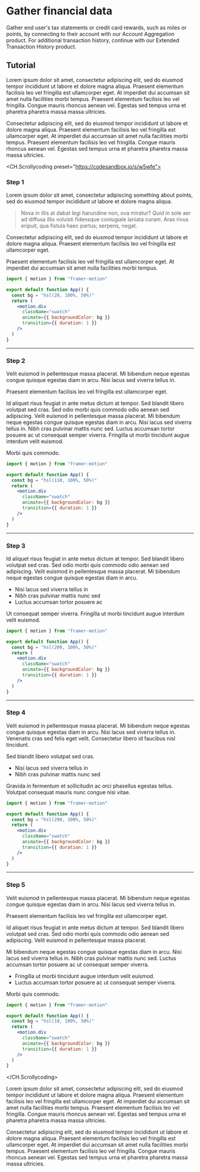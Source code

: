 # Gather financial data

Gather end user's tax statements or credit card rewards, such as miles or points, by connecting to their account with our Account Aggregation product. For additional transaction history, continue with our Extended Transaction History product.

## Tutorial

Lorem ipsum dolor sit amet, consectetur adipiscing elit, sed do eiusmod tempor incididunt ut labore et dolore magna aliqua. Praesent elementum facilisis leo vel fringilla est ullamcorper eget. At imperdiet dui accumsan sit amet nulla facilities morbi tempus. Praesent elementum facilisis leo vel fringilla. Congue mauris rhoncus aenean vel. Egestas sed tempus urna et pharetra pharetra massa massa ultricies.

Consectetur adipiscing elit, sed do eiusmod tempor incididunt ut labore et dolore magna aliqua. Praesent elementum facilisis leo vel fringilla est ullamcorper eget. At imperdiet dui accumsan sit amet nulla facilities morbi tempus. Praesent elementum facilisis leo vel fringilla. Congue mauris rhoncus aenean vel. Egestas sed tempus urna et pharetra pharetra massa massa ultricies.

<CH.Scrollycoding preset="https://codesandbox.io/s/w5wfe">

### Step 1

Lorem ipsum dolor sit amet, consectetur adipiscing something about points, sed do eiusmod tempor incididunt ut labore et dolore magna aliqua.

> Nova in illis at dabat legi harundine non, ova miratur? _Quid in_ sole aer
> ad diffusa illis voluisti fidensque coniugiale laniata curam. Aras rivus
> eripuit, qua fistula haec partus; serpens, negat.

Consectetur adipiscing elit, sed do eiusmod tempor incididunt ut labore et dolore magna aliqua. Praesent elementum facilisis leo vel fringilla est ullamcorper eget.

Praesent elementum facilisis leo vel fringilla est ullamcorper eget. At imperdiet dui accumsan sit amet nulla facilities morbi tempus.

```jsx src/App.js
import { motion } from "framer-motion"

export default function App() {
  const bg = "hsl(20, 100%, 50%)"
  return (
    <motion.div
      className="swatch"
      animate={{ backgroundColor: bg }}
      transition={{ duration: 1 }}
    />
  )
}
```

---

### Step 2

Velit euismod in pellentesque massa placerat. Mi bibendum neque egestas congue quisque egestas diam in arcu. Nisi lacus sed viverra tellus in.

Praesent elementum facilisis leo vel fringilla est ullamcorper eget.

Id aliquet risus feugiat in ante metus dictum at tempor. Sed blandit libero volutpat sed cras. Sed odio morbi quis commodo odio aenean sed adipiscing. Velit euismod in pellentesque massa placerat. Mi bibendum neque egestas congue quisque egestas diam in arcu. Nisi lacus sed viverra tellus in. Nibh cras pulvinar mattis nunc sed. Luctus accumsan tortor posuere ac ut consequat semper viverra. Fringilla ut morbi tincidunt augue interdum velit euismod.

Morbi quis commodo.

```jsx src/App.js focus=1,4,6:10
import { motion } from "framer-motion"

export default function App() {
  const bg = "hsl(110, 100%, 50%)"
  return (
    <motion.div
      className="swatch"
      animate={{ backgroundColor: bg }}
      transition={{ duration: 1 }}
    />
  )
}
```

---

### Step 3

Id aliquet risus feugiat in ante metus dictum at tempor. Sed blandit libero volutpat sed cras. Sed odio morbi quis commodo odio aenean sed adipiscing. Velit euismod in pellentesque massa placerat. Mi bibendum neque egestas congue quisque egestas diam in arcu.

- Nisi lacus sed viverra tellus in
- Nibh cras pulvinar mattis nunc sed
- Luctus accumsan tortor posuere ac

Ut consequat semper viverra. Fringilla ut morbi tincidunt augue interdum velit euismod.

```jsx src/App.js focus=1,4,6:10
import { motion } from "framer-motion"

export default function App() {
  const bg = "hsl(200, 100%, 50%)"
  return (
    <motion.div
      className="swatch"
      animate={{ backgroundColor: bg }}
      transition={{ duration: 1 }}
    />
  )
}
```

---

### Step 4

Velit euismod in pellentesque massa placerat. Mi bibendum neque egestas congue quisque egestas diam in arcu. Nisi lacus sed viverra tellus in. Venenatis cras sed felis eget velit. Consectetur libero id faucibus nisl tincidunt.

Sed blandit libero volutpat sed cras.

- Nisi lacus sed viverra tellus in
- Nibh cras pulvinar mattis nunc sed

Gravida in fermentum et sollicitudin ac orci phasellus egestas tellus. Volutpat consequat mauris nunc congue nisi vitae.

```jsx src/App.js focus=1,4,6:10
import { motion } from "framer-motion"

export default function App() {
  const bg = "hsl(290, 100%, 50%)"
  return (
    <motion.div
      className="swatch"
      animate={{ backgroundColor: bg }}
      transition={{ duration: 1 }}
    />
  )
}
```

---

### Step 5

Velit euismod in pellentesque massa placerat. Mi bibendum neque egestas congue quisque egestas diam in arcu. Nisi lacus sed viverra tellus in.

Praesent elementum facilisis leo vel fringilla est ullamcorper eget.

Id aliquet risus feugiat in ante metus dictum at tempor. Sed blandit libero volutpat sed cras. Sed odio morbi quis commodo odio aenean sed adipiscing. Velit euismod in pellentesque massa placerat.

Mi bibendum neque egestas congue quisque egestas diam in arcu. Nisi lacus sed viverra tellus in. Nibh cras pulvinar mattis nunc sed. Luctus accumsan tortor posuere ac ut consequat semper viverra.

- Fringilla ut morbi tincidunt augue interdum velit euismod.
- Luctus accumsan tortor posuere ac ut consequat semper viverra.

Morbi quis commodo.

```jsx src/App.js focus=1,4,6:10
import { motion } from "framer-motion"

export default function App() {
  const bg = "hsl(10, 100%, 50%)"
  return (
    <motion.div
      className="swatch"
      animate={{ backgroundColor: bg }}
      transition={{ duration: 1 }}
    />
  )
}
```

</CH.Scrollycoding>

Lorem ipsum dolor sit amet, consectetur adipiscing elit, sed do eiusmod tempor incididunt ut labore et dolore magna aliqua. Praesent elementum facilisis leo vel fringilla est ullamcorper eget. At imperdiet dui accumsan sit amet nulla facilities morbi tempus. Praesent elementum facilisis leo vel fringilla. Congue mauris rhoncus aenean vel. Egestas sed tempus urna et pharetra pharetra massa massa ultricies.

Consectetur adipiscing elit, sed do eiusmod tempor incididunt ut labore et dolore magna aliqua. Praesent elementum facilisis leo vel fringilla est ullamcorper eget. At imperdiet dui accumsan sit amet nulla facilities morbi tempus. Praesent elementum facilisis leo vel fringilla. Congue mauris rhoncus aenean vel. Egestas sed tempus urna et pharetra pharetra massa massa ultricies.
